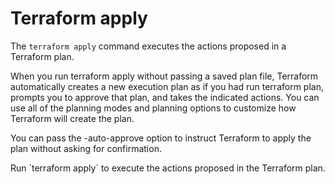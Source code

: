 # Terraform apply

The `terraform apply` command executes the actions proposed in a Terraform plan.

When you run terraform apply without passing a saved plan file, Terraform automatically creates a new execution plan as if you had run terraform plan, prompts you to approve that plan, and takes the indicated actions. You can use all of the planning modes and planning options to customize how Terraform will create the plan.

You can pass the -auto-approve option to instruct Terraform to apply the plan without asking for confirmation.

<Task id="workflow/terraform_apply">
  <Instructions>
    Run `terraform apply` to execute the actions proposed in the Terraform plan.
  </Instructions>
  <Conditions>
    <Condition 
      id="apply_command" 
      target="vscode.container.jumppad.dev"
      description="Use the terraform apply command" 
    />
    <Condition 
      id="state_updated" 
      target="vscode.container.jumppad.dev"
      description="The Terraform state contains the resources"
    />
    <Condition 
      id="docker_updated" 
      target="vscode.container.jumppad.dev"
      description="The Docker resources are created" 
    />
  </Conditions>
</Task>
